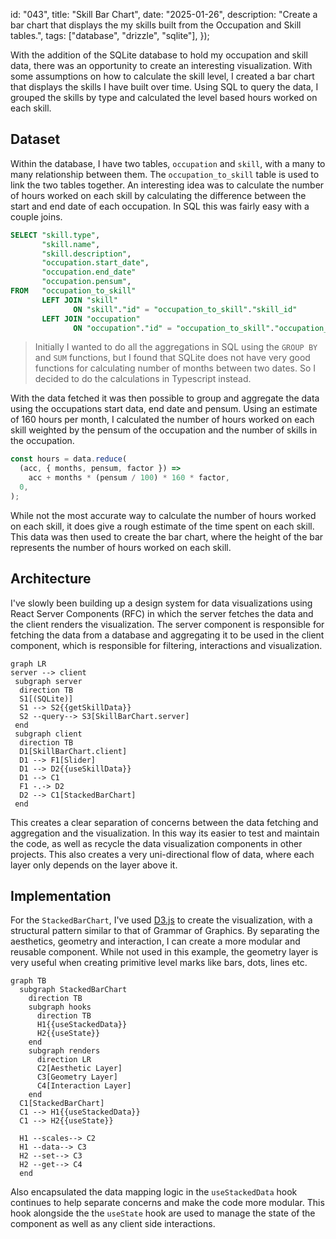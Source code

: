   id: "043",
  title: "Skill Bar Chart",
  date: "2025-01-26",
  description:
    "Create a bar chart that displays the my skills built from the Occupation and Skill tables.",
  tags: ["database", "drizzle", "sqlite"],
});

With the addition of the SQLite database to hold my occupation and skill data,
there was an opportunity to create an interesting visualization. With some
assumptions on how to calculate the skill level, I created a bar chart that
displays the skills I have built over time. Using SQL to query the data, I
grouped the skills by type and calculated the level based hours worked on each
skill.


<div className="h-120">
  <SkillBarChart />
</div>

## Dataset

Within the database, I have two tables, `occupation` and `skill`, with a many to
many relationship between them. The `occupation_to_skill` table is used to link
the two tables together. An interesting idea was to calculate the number of
hours worked on each skill by calculating the difference between the start and
end date of each occupation. In SQL this was fairly easy with a couple joins.

```sql
SELECT "skill.type",
       "skill.name",
       "skill.description",
       "occupation.start_date",
       "occupation.end_date"
       "occupation.pensum",
FROM   "occupation_to_skill"
       LEFT JOIN "skill"
              ON "skill"."id" = "occupation_to_skill"."skill_id"
       LEFT JOIN "occupation"
              ON "occupation"."id" = "occupation_to_skill"."occupation_id"
```

> Initially I wanted to do all the aggregations in SQL using the `GROUP BY` and
> `SUM` functions, but I found that SQLite does not have very good functions for
> calculating number of months between two dates. So I decided to do the
> calculations in Typescript instead.

With the data fetched it was then possible to group and aggregate the data using
the occupations start data, end date and pensum. Using an estimate of 160 hours
per month, I calculated the number of hours worked on each skill weighted by the
pensum of the occupation and the number of skills in the occupation.

```typescript
const hours = data.reduce(
  (acc, { months, pensum, factor }) =>
    acc + months * (pensum / 100) * 160 * factor,
  0,
);
```

While not the most accurate way to calculate the number of hours worked on each
skill, it does give a rough estimate of the time spent on each skill. This data
was then used to create the bar chart, where the height of the bar represents
the number of hours worked on each skill.

## Architecture

I've slowly been building up a design system for data visualizations using React
Server Components (RFC) in which the server fetches the data and the client
renders the visualization. The server component is responsible for fetching the
data from a database and aggregating it to be used in the client component,
which is responsible for filtering, interactions and visualization.

```mermaid
graph LR
server --> client
 subgraph server
  direction TB
  S1[(SQLite)]
  S1 --> S2{{getSkillData}}
  S2 --query--> S3[SkillBarChart.server]
 end
 subgraph client
  direction TB
  D1[SkillBarChart.client]
  D1 --> F1[Slider]
  D1 --> D2{{useSkillData}}
  D1 --> C1
  F1 -.-> D2
  D2 --> C1[StackedBarChart]
 end
```

This creates a clear separation of concerns between the data fetching and
aggregation and the visualization. In this way its easier to test and maintain
the code, as well as recycle the data visualization components in other
projects. This also creates a very uni-directional flow of data, where each
layer only depends on the layer above it.

## Implementation

For the `StackedBarChart`, I've used [D3.js](https://d3js.org/) to create the
visualization, with a structural pattern similar to that of Grammar of Graphics.
By separating the aesthetics, geometry and interaction, I can create a more
modular and reusable component. While not used in this example, the geometry
layer is very useful when creating primitive level marks like bars, dots, lines
etc.

```mermaid
graph TB
  subgraph StackedBarChart
    direction TB
    subgraph hooks
      direction TB
      H1{{useStackedData}}
      H2{{useState}}
    end
    subgraph renders
      direction LR
      C2[Aesthetic Layer]
      C3[Geometry Layer]
      C4[Interaction Layer]
    end
  C1[StackedBarChart]
  C1 --> H1{{useStackedData}}
  C1 --> H2{{useState}}

  H1 --scales--> C2
  H1 --data--> C3
  H2 --set--> C3
  H2 --get--> C4
  end
```

Also encapsulated the data mapping logic in the `useStackedData` hook continues
to help separate concerns and make the code more modular. This hook alongside
the the `useState` hook are used to manage the state of the component as well as
any client side interactions.
